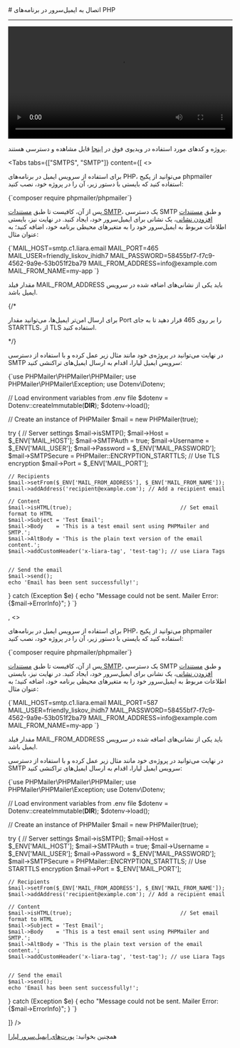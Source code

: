 

<Layout>
<Head>
<title>مستندات اتصال به ایمیل سرور در PHP - لیارا</title>
<meta property="og:title" content="مستندات خدمات رایانش ابری لیارا" />
<meta property="og:description" content="مستندات اتصال به ایمیل سرور در NodeJS"  />
<meta property="og:image" content="https://files.liara.ir/liara/logos/liara-poster.jpg" />
</Head>
# اتصال به ایمیل‌سرور در برنامه‌های PHP
<hr className="mb-2" />

<video
  src="https://files.liara.ir/liara/php/php-email-server.mp4"
  controls="controls"
  className="block w-full"
  width="100%"
/>

<div className="h-2" />
<Alert variant="success">
<p>
پروژه و کدهای مورد استفاده در ویدیوی فوق در <a href="https://github.com/liara-cloud/php-getting-started/tree/email-server" className="text-[#2196f3] ">اینجا</a> قابل مشاهده و دسترسی هستند.
</p>
</Alert>

<Tabs 
  tabs={["SMTPS", "SMTP"]} 
    content={[
      <>

برای استفاده از سرویس ایمیل در برنامه‌های PHP، می‌توانید از 
پکیج phpmailer استفاده کنید که بایستی با دستور زیر، آن را در پروژه خود، نصب کنید:

<div className="h-2" />
<div dir='ltr'>
    <Highlight className="bash">
        {`composer require phpmailer/phpmailer`}
    </Highlight>
</div>
<div className="h-2" />

پس از آن، کافیست تا طبق <a href="/email-server/how-tos/add-smtp-user" className="text-[#2196f3] ">مستندات SMTP</a>، یک دسترسی SMTP و طبق <a href="/email-server/how-tos/add-account" className="text-[#2196f3] ">مستندات افزودن نشانی</a>، یک نشانی برای ایمیل‌سرور خود، ایجاد کنید.
در نهایت نیز، بایستی 
اطلاعات مربوط به ایمیل‌سرور خود را 
به متغیرهای محیطی برنامه خود، اضافه کنید؛ به عنوان مثال:

<div className="h-2" />
<div dir='ltr'>
    <Highlight className="bash">
        {`MAIL_HOST=smtp.c1.liara.email
MAIL_PORT=465
MAIL_USER=friendly_liskov_ihidh7
MAIL_PASSWORD=58455bf7-f7c9-4562-9a9e-53b051f2ba79
MAIL_FROM_ADDRESS=info@example.com
MAIL_FROM_NAME=my-app
`}
    </Highlight>
</div>
<div className="h-2" />
<Alert variant='info'>
<p>
مقدار فیلد <Important>MAIL_FROM_ADDRESS</Important> باید یکی از نشانی‌های اضافه شده در سرویس ایمیل باشد.
</p>
</Alert>


{/* <Alert variant='info'>
<p>
برای ارسال امن‌تر ایمیل‌ها، می‌توانید مقدار Port را بر روی 465 قرار دهید تا
به جای STARTTLS، از TLS استفاده کنید. 
</p>
</Alert> */}

در نهایت می‌توانید در پروژه‌ی خود مانند مثال زیر عمل کرده و با استفاده از دسترسی SMTP سرویس ایمیل لیارا، 
اقدام به ارسال ایمیل‌های تراکنشی کنید: 

<div className="h-2" />
<div dir='ltr'>
    <Highlight className="php">
        {`<?php
require 'vendor/autoload.php'; // Load Composer dependencies

use PHPMailer\PHPMailer\PHPMailer;
use PHPMailer\PHPMailer\Exception;
use Dotenv\Dotenv;

// Load environment variables from .env file
$dotenv = Dotenv::createImmutable(__DIR__);
$dotenv->load();

// Create an instance of PHPMailer
$mail = new PHPMailer(true);

try {
    // Server settings
    $mail->isSMTP();
    $mail->Host       = $_ENV['MAIL_HOST'];
    $mail->SMTPAuth   = true;
    $mail->Username   = $_ENV['MAIL_USER'];
    $mail->Password   = $_ENV['MAIL_PASSWORD'];
    $mail->SMTPSecure = PHPMailer::ENCRYPTION_STARTTLS; // Use TLS encryption
    $mail->Port       = $_ENV['MAIL_PORT'];

    // Recipients
    $mail->setFrom($_ENV['MAIL_FROM_ADDRESS'], $_ENV['MAIL_FROM_NAME']);
    $mail->addAddress('recipient@example.com'); // Add a recipient email

    // Content
    $mail->isHTML(true);                                  // Set email format to HTML
    $mail->Subject = 'Test Email';
    $mail->Body    = 'This is a test email sent using PHPMailer and SMTP.';
    $mail->AltBody = 'This is the plain text version of the email content.';
    $mail->addCustomHeader('x-liara-tag', 'test-tag'); // use Liara Tags


    // Send the email
    $mail->send();
    echo 'Email has been sent successfully!';
} catch (Exception $e) {
    echo "Message could not be sent. Mailer Error: {$mail->ErrorInfo}";
}
`}
    </Highlight>
</div>
<div className="h-2" />
      </>,
      <>

برای استفاده از سرویس ایمیل در برنامه‌های PHP، می‌توانید از 
پکیج phpmailer استفاده کنید که بایستی با دستور زیر، آن را در پروژه خود، نصب کنید:

<div className="h-2" />
<div dir='ltr'>
    <Highlight className="bash">
        {`composer require phpmailer/phpmailer`}
    </Highlight>
</div>
<div className="h-2" />

پس از آن، کافیست تا طبق <a href="/email-server/how-tos/add-smtp-user" className="text-[#2196f3] ">مستندات SMTP</a>، یک دسترسی SMTP و طبق <a href="/email-server/how-tos/add-account" className="text-[#2196f3] ">مستندات افزودن نشانی</a>، یک نشانی برای ایمیل‌سرور خود، ایجاد کنید.
در نهایت نیز، بایستی 
اطلاعات مربوط به ایمیل‌سرور خود را 
به متغیرهای محیطی برنامه خود، اضافه کنید؛ به عنوان مثال:

<div className="h-2" />
<div dir='ltr'>
    <Highlight className="bash">
        {`MAIL_HOST=smtp.c1.liara.email
MAIL_PORT=587
MAIL_USER=friendly_liskov_ihidh7
MAIL_PASSWORD=58455bf7-f7c9-4562-9a9e-53b051f2ba79
MAIL_FROM_ADDRESS=info@example.com
MAIL_FROM_NAME=my-app
`}
    </Highlight>
</div>
<div className="h-2" />
<Alert variant='info'>
<p>
مقدار فیلد <Important>MAIL_FROM_ADDRESS</Important> باید یکی از نشانی‌های اضافه شده در سرویس ایمیل باشد.
</p>
</Alert>

در نهایت می‌توانید در پروژه‌ی خود مانند مثال زیر عمل کرده و با استفاده از دسترسی SMTP سرویس ایمیل لیارا، 
اقدام به ارسال ایمیل‌های تراکنشی کنید: 

<div className="h-2" />
<div dir='ltr'>
    <Highlight className="php">
        {`<?php
require 'vendor/autoload.php'; // Load Composer dependencies

use PHPMailer\PHPMailer\PHPMailer;
use PHPMailer\PHPMailer\Exception;
use Dotenv\Dotenv;

// Load environment variables from .env file
$dotenv = Dotenv::createImmutable(__DIR__);
$dotenv->load();

// Create an instance of PHPMailer
$mail = new PHPMailer(true);

try {
    // Server settings
    $mail->isSMTP();
    $mail->Host       = $_ENV['MAIL_HOST'];
    $mail->SMTPAuth   = true;
    $mail->Username   = $_ENV['MAIL_USER'];
    $mail->Password   = $_ENV['MAIL_PASSWORD'];
    $mail->SMTPSecure = PHPMailer::ENCRYPTION_STARTTLS; // Use STARTTLS encryption
    $mail->Port       = $_ENV['MAIL_PORT'];

    // Recipients
    $mail->setFrom($_ENV['MAIL_FROM_ADDRESS'], $_ENV['MAIL_FROM_NAME']);
    $mail->addAddress('recipient@example.com'); // Add a recipient email

    // Content
    $mail->isHTML(true);                                  // Set email format to HTML
    $mail->Subject = 'Test Email';
    $mail->Body    = 'This is a test email sent using PHPMailer and SMTP.';
    $mail->AltBody = 'This is the plain text version of the email content.';
    $mail->addCustomHeader('x-liara-tag', 'test-tag'); // use Liara Tags


    // Send the email
    $mail->send();
    echo 'Email has been sent successfully!';
} catch (Exception $e) {
    echo "Message could not be sent. Mailer Error: {$mail->ErrorInfo}";
}
`}
    </Highlight>
</div>
<div className="h-2" />
      </>
  ]}
/>

<Alert variant="success">
<p>
همچنین بخوانید: <a href="/email-server/details/ports/" className="text-[#2196f3]">پورت‌های ایمیل‌سرور لیارا</a>
</p>
</Alert>

</Layout>